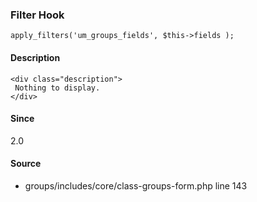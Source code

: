 
<UMBreadCrumb type="filter"/>

### Filter Hook    
    
```
apply_filters('um_groups_fields', $this->fields );
```

#### Description
    <div class="description">
     Nothing to display.
    </div>

#### Since
<div class="description">
2.0
</div>

#### Source
  - <Link href="https://github.com/ultimatemember/groups/tree/2.3.0/includes/core/class--form.php#L143">groups/includes/core/class-groups-form.php</Link> <Link href="https://github.com/ultimatemember/groups/tree/2.3.0/includes/core/class--form.php#L143">line 143</Link>


